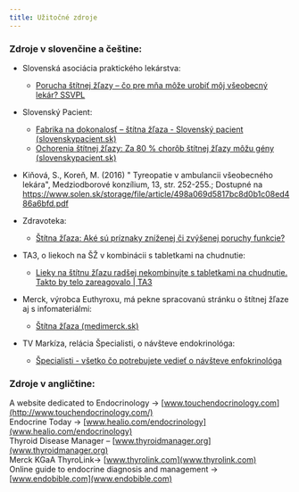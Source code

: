 ```yaml
---
title: Užitočné zdroje
---
```


### Zdroje v slovenčine a češtine:

- Slovenská asociácia praktického lekárstva:

  - [Porucha štítnej žľazy – čo pre mňa môže urobiť môj všeobecný lekár? SSVPL](https://ssvpl.sk/rady-lekara/porucha-stitnej-zlazy-co-pre-mna-moze-urobit-moj-vseobecny-lekar/)

- Slovenský Pacient:

  - [Fabrika na dokonalosť – štítna žľaza - Slovenský pacient (slovenskypacient.sk)](https://slovenskypacient.sk/fabrika-na-dokonalost-stitna-zlaza/)
  - [Ochorenia štítnej žľazy: Za 80 % chorôb štítnej žľazy môžu gény (slovenskypacient.sk)](https://slovenskypacient.sk/stitna-zlaza-maly-organ-velke-problemy/)

- Kiňová, S., Koreň, M. (2016) " Tyreopatie v ambulancii všeobecného lekára", Medziodborové konzílium, 13, str. 252-255.; Dostupné na https://www.solen.sk/storage/file/article/498a069d5817bc8d0b1c08ed486a6bfd.pdf

- Zdravoteka:

  - [Štítna žľaza: Aké sú príznaky zníženej či zvýšenej poruchy funkcie?](https://zdravoteka.sk/magazin/stitna-zlaza-a-priznaky-problemovej-cinnosti/)

- TA3, o liekoch na ŠŽ v kombinácii s tabletkami na chudnutie:

  - [Lieky na štítnu žľazu radšej nekombinujte s tabletkami na chudnutie. Takto by telo zareagovalo | TA3](https://www.ta3.com/clanok/213349/lieky-na-stitnu-zlazu-radsej-nekombinujte-s-tabletkami-na-chudnutie-takto-by-telo-zareagovalo)

- Merck, výrobca Euthyroxu, má pekne spracovanú stránku o štítnej žľaze aj s infomateriálmi:

  - [Štítna žľaza (medimerck.sk)](https://www.medimerck.sk/sk/home/thyroid.html)

- TV Markíza, relácia Špecialisti, o návšteve endokrinológa:
  - [Špecialisti - všetko čo potrebujete vedieť o návšteve enfokrinológa](https://www.youtube.com/watch?v=BlXmZEo7ouM)

### Zdroje v angličtine:

A website dedicated to Endocrinology -> [www.touchendocrinology.com](http://www.touchendocrinology.com/)  
Endocrine Today -> [www.healio.com/endocrinology](www.healio.com/endocrinology)  
Thyroid Disease Manager – [www.thyroidmanager.org](www.thyroidmanager.org)  
Merck KGaA ThyroLink-> [www.thyrolink.com](www.thyrolink.com)  
Online guide to endocrine diagnosis and management -> [www.endobible.com](www.endobible.com)
